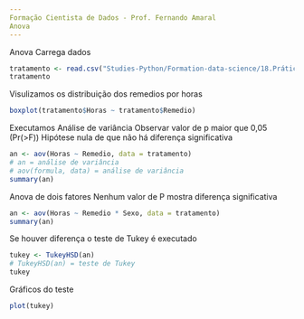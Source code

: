 ```yaml
---
Formação Cientista de Dados - Prof. Fernando Amaral
Anova
---
```

Anova
Carrega dados
```r
tratamento <- read.csv("Studies-Python/Formation-data-science/18.Prática em R/dados/anova.csv", sep = ";")
tratamento
```
Visulizamos os distribuição dos remedios por horas
```r
boxplot(tratamento$Horas ~ tratamento$Remedio)
```
Executamos Análise de variância
Observar valor de p maior que 0,05 (Pr(>F))
Hipótese nula de que não há diferença significativa
```r
an <- aov(Horas ~ Remedio, data = tratamento)
# an = análise de variância
# aov(formula, data) = análise de variância
summary(an)
```
Anova de dois fatores
Nenhum valor de P mostra diferença significativa
```r
an <- aov(Horas ~ Remedio * Sexo, data = tratamento)
summary(an)
```
Se houver diferença o teste de Tukey é executado
```r
tukey <- TukeyHSD(an)
# TukeyHSD(an) = teste de Tukey
tukey
```
Gráficos do teste

```r
plot(tukey)
```
